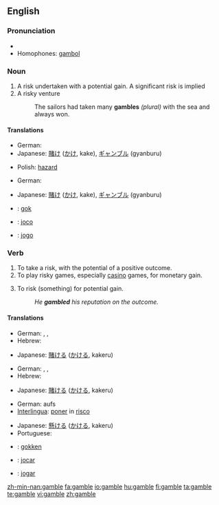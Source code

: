 {{wikipedia|Gamble (disambiguation)}}
==English==

===Pronunciation===
* {{rhymes|æmbəl}}
* Homophones: [[gambol]]

===Noun===
{{wikipedia}}
{{en-noun}}

# A risk undertaken with a potential gain. A significant risk is implied
# A risky venture
#: The sailors had taken many '''gambles''' ''(plural)'' with the sea and always won.

====Translations====
{{trans-top|a risk undertaken with a potential gain}}
* German: {{t+|de|Glücksspiel|n}}
* Japanese: [[賭け]] ([[かけ]], kake), [[ギャンブル]] (gyanburu)
{{trans-mid}}
* Polish: [[hazard]] {{m}}
{{trans-bottom}}

{{trans-top|a risky venture}}
* German: {{t+|de|Glücksspiel|n}}
{{trans-mid}}
* Japanese: [[賭け]] ([[かけ]], kake), [[ギャンブル]] (gyanburu)
{{trans-bottom}}

{{checktrans-top}}
* {{ttbc|Dutch}}: [[gok]] {{m}}
{{checktrans-mid}}
* {{ttbc|Interlingua}}: [[joco]]
* {{ttbc|Portuguese}}: [[jogo]] {{m}}
{{checktrans-bottom}}

===Verb===
{{en-verb|gambl|ing}}

# To take a risk, with the potential of a positive outcome.
# To play risky games, especially [[casino]] games, for monetary gain.
# {{transitive}} To risk (something) for potential gain.
#: ''He '''gambled''' his reputation on the outcome.''

====Translations====
{{trans-top|to take a risk, with the potential of a positive outcome}}
* German: {{t-|de|riskant}} {{t+|de|spielen}}, {{t-|de|spekulieren}}, {{slang}} {{t+|de|zocken}}
* Hebrew: {{t+|he|להמר|sc=Hebr}}
{{trans-mid}}
* Japanese: [[賭ける]] ([[かける]], kakeru)
{{trans-bottom}}

{{trans-top|to play casino games}}
* German: {{t-|de|wetten}}, {{t+|de|spielen}}, {{slang}} {{t+|de|zocken}}
* Hebrew: {{t+|he|להמר|sc=Hebr}}
{{trans-mid}}
* Japanese: [[賭ける]] ([[かける]], kakeru)
{{trans-bottom}}

{{trans-top|''(transitive)'' to risk something for potential gain}}
* German: aufs {{t+|de|Spiel|n}} {{t+|de|setzen}}
* [[Interlingua]]: [[poner]] in [[risco]]
{{trans-mid}}
* Japanese: [[懸ける]] ([[かける]], kakeru)
* Portuguese: {{t+|pt|arriscar}}
{{trans-bottom}}

<!--intransitive? both? In English, the 1st and 3rd are not distinct senses. -->
{{checktrans-top}}
* {{ttbc|Dutch}}: [[gokken]]
{{checktrans-mid}}
* {{ttbc|Interlingua}}: [[jocar]]
* {{ttbc|Portuguese}}: [[jogar]]
{{checktrans-bottom}}

[[zh-min-nan:gamble]]
[[fa:gamble]]
[[io:gamble]]
[[hu:gamble]]
[[fi:gamble]]
[[ta:gamble]]
[[te:gamble]]
[[vi:gamble]]
[[zh:gamble]]